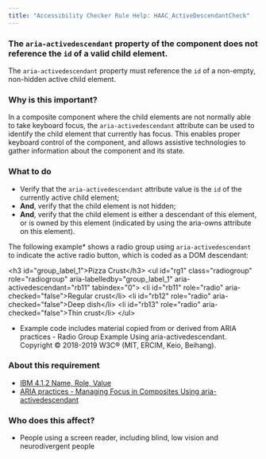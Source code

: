 ```yaml
---
title: "Accessibility Checker Rule Help: HAAC_ActiveDescendantCheck"
---
```


<div className="toolHelp">
<Row>
<Column colLg={16} colMd={8} colSm={4} className="toolHead">

### The `aria-activedescendant` property of the component does not reference the `id` of a valid child element.

<div id="locLevel"></div>

The `aria-activedescendant` property must reference the `id` of a non-empty, non-hidden active child element.

</Column>
</Row>
<Row>
<Column colLg={11} colMd={5} colSm={4} className="toolMain">

### Why is this important?

In a composite component where the child elements are not normally able to take keyboard focus, the `aria-activedescendant` attribute can be used to identify the child element that currently has focus. This enables proper keyboard control of the component, and allows assistive technologies to gather information about the component and its state.

<div id="locSnippet"></div>

### What to do

* Verify that the `aria-activedescendant` attribute value is the `id` of the currently active child element;
* **And**, verify that the child element is not hidden;
* **And**, verify that the child element is either a descendant of this element, or is owned by this element (indicated by using the aria-owns attribute on this element).

The following example* shows a radio group using `aria-activedescendant` to indicate the active radio button, which is coded as a DOM descendant:

<CodeSnippet type="multi" light={true}> 
   &lt;h3 id="group_label_1"&gt;Pizza Crust&lt;/h3&gt;
   &lt;ul id="rg1" class="radiogroup" role="radiogroup" aria-labelledby="group_label_1" aria-activedescendant="rb11" tabindex="0"&gt;
     &lt;li id="rb11" role="radio" aria-checked="false"&gt;Regular crust&lt;/li&gt;
     &lt;li id="rb12" role="radio" aria-checked="false"&gt;Deep dish&lt;/li&gt;
     &lt;li id="rb13" role="radio" aria-checked="false"&gt;Thin crust&lt;/li&gt;
   &lt;/ul&gt; 
   </CodeSnippet> 
   
* Example code includes material copied from or derived from ARIA practices - Radio Group Example Using aria-activedescendant. Copyright © 2018-2019 W3C® (MIT, ERCIM, Keio, Beihang).

</Column>
<Column colLg={5} colMd={3} colSm={4} className="toolLeft">

### About this requirement

* [IBM 4.1.2 Name, Role, Value](https://www.ibm.com/able/requirements/requirements/#4_1_2)
* [ARIA practices - Managing Focus in Composites Using aria-activedescendant](https://w3c.github.io/aria-practices/#kbd_focus_activedescendant)

### Who does this affect?

* People using a screen reader, including blind, low vision and neurodivergent people

</Column>
</Row>
</div>

